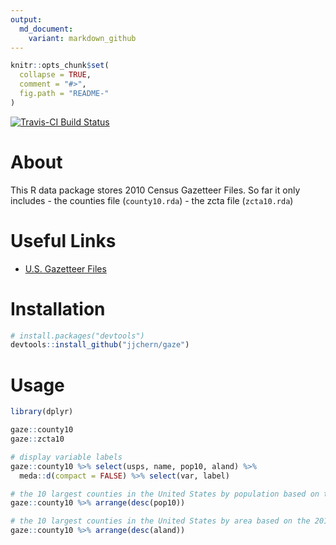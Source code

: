 ```yaml
---
output:
  md_document:
    variant: markdown_github
---
```


<!-- README.md is generated from README.Rmd. Please edit that file -->

```r
knitr::opts_chunk$set(
  collapse = TRUE,
  comment = "#>",
  fig.path = "README-"
)
```

[![Travis-CI Build Status](https://travis-ci.org/jjchern/gaze.svg?branch=master)](https://travis-ci.org/jjchern/gaze)


# About

This R data package stores 2010 Census Gazetteer Files. So far it only includes
- the counties file (`county10.rda`)
- the zcta file (`zcta10.rda`)

# Useful Links

- [U.S. Gazetteer Files](https://www.census.gov/geo/maps-data/data/gazetteer.html)

# Installation 

```r
# install.packages("devtools")
devtools::install_github("jjchern/gaze")
```

# Usage

```r
library(dplyr)

gaze::county10
gaze::zcta10

# display variable labels
gaze::county10 %>% select(usps, name, pop10, aland) %>% 
  meda::d(compact = FALSE) %>% select(var, label)

# the 10 largest counties in the United States by population based on the 2010 Census
gaze::county10 %>% arrange(desc(pop10))

# the 10 largest counties in the United States by area based on the 2010 Census
gaze::county10 %>% arrange(desc(aland))
```


